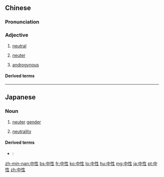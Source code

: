 ==Chinese==
{{zh-forms}}

===Pronunciation===
{{zh-pron
|m=zhōngxìng
|c=zung1 sing3
|mn=tiong-sèng
|cat=a
}}

===Adjective===
{{zh-adj}}

# {{lb|zh|chemistry}} [[neutral]]
# {{lb|zh|grammar}} [[neuter]]
# [[androgynous]]

====Derived terms====
{{zh-der|中性筆}}

----

==Japanese==
{{ja-kanjitab|ちゅう|せい|yomi=o}}

===Noun===
{{ja-noun|ちゅうせい}}

# {{lb|ja|grammar|sort=ちゅうせい}} [[neuter]] [[gender]]
# [[neutrality]]

====Derived terms====
* {{m|ja|中性子|tr=chūseishi}}: {{l|en|neutron}}

[[zh-min-nan:中性]]
[[bs:中性]]
[[fr:中性]]
[[ko:中性]]
[[lo:中性]]
[[hu:中性]]
[[mg:中性]]
[[ja:中性]]
[[pt:中性]]
[[zh:中性]]